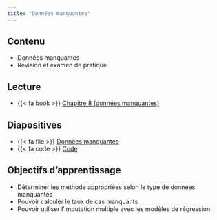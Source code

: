 ```yaml
---
title: "Données manquantes"
---
```


## Contenu

- Données manquantes
- Révision et examen de pratique

## Lecture


- {{< fa book >}} [Chapitre 8 (données manquantes)](https://lbelzile.github.io/math60602/07-donneesmanquantes.html)

## Diapositives 

- {{< fa file >}} [Données manquantes](/diapos/MATH60602-diapos13.pdf)
- {{< fa code >}} [Code](/code/MATH60602-diapos13.R)


## Objectifs d'apprentissage

- Déterminer les méthode appropriées selon le type de données manquantes
- Pouvoir calculer le taux de cas manquants
- Pouvoir utiliser l'imputation multiple avec les modèles de régression



